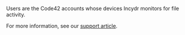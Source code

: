 Users are the Code42 accounts whose devices Incydr monitors for file activity.

For more information, see our [support article](https://support.code42.com/hc/en-us/articles/14827660096407).
